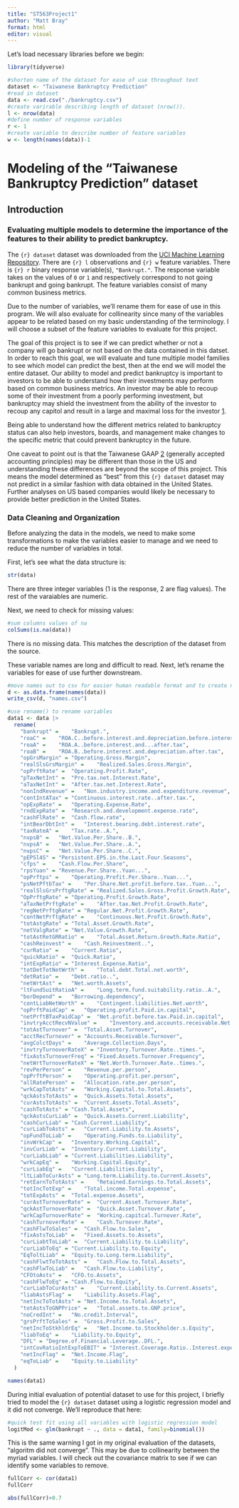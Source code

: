 ```yaml
---
title: "ST563Project1"
author: "Matt Bray"
format: html
editor: visual
---
```


Let's load necessary libraries before we begin:
```r
library(tidyverse)
```


```r
#shorten name of the dataset for ease of use throughout text
dataset <- "Taiwanese Bankruptcy Prediction"
#read in dataset
data <- read.csv("./bankruptcy.csv")
#create varirable describing length of dataset (nrow()).
l <- nrow(data)
#define number of response variables
r <- 1
#create variable to describe number of feature variables
w <- length(names(data))-1
```

# Modeling of the "Taiwanese Bankruptcy Prediction" dataset

## Introduction

### Evaluating multiple models to determine the importance of the features to their ability to predict bankruptcy.

The `{r} dataset` dataset was downloaded from the [UCI Machine Learning Repository](https://archive.ics.uci.edu/dataset/572/taiwanese+bankruptcy+prediction). There are `{r} l` observations and `{r} w` feature variables. There is `{r} r` binary response variable(s), `"Bankrupt."`. The response variable takes on the values of `0` or `1` and respectively correspond to not going bankrupt and going bankrupt. The feature variables consist of many common business metrics.

Due to the number of variables, we'll rename them for ease of use in this program. We will also evaluate for collinearity since many of the variables appear to be related based on my basic understanding of the terminology. I will choose a subset of the feature variables to evaluate for this project.

The goal of this project is to see if we can predict whether or not a company will go bankrupt or not based on the data contained in this datset. In order to reach this goal, we will evaluate and tune multiple model families to see which model can predict the best, then at the end we will model the entire dataset. Our ability to model and predict bankruptcy is important to investors to be able to understand how their investments may perform based on common business metrics. An investor may be able to recoup some of their investment from a poorly performing investment, but bankruptcy may shield the investment from the ability of the investor to recoup any capitol and result in a large and maximal loss for the investor [1](https://www.uscourts.gov/court-programs/bankruptcy).

Being able to understand how the different metrics related to bankruptcy status can also help investors, boards, and management make changes to the specific metric that could prevent bankruptcy in the future.

One caveat to point out is that the Taiwanese GAAP [2](https://www.china-briefing.com/news/china-gaap-vs-u-s-gaap-and-ifrs/) (generally accepted accounting principles) may be different than those in the US and understanding these differences are beyond the scope of this project. This means the model determined as "best" from this `{r} dataset` dataset may not predict in a similar fashion with data obtained in the United States. Further analyses on US based companies would likely be necessary to provide better prediction in the United States.

### Data Cleaning and Organization
Before analyzing the data in the models, we need to make some transformations to make the variables easier to manage and we need to reduce the number of variables in total.  

First, let's see what the data structure is:
```r
str(data)
```
There are three integer variables (1 is the response, 2 are flag values).  The rest of the varaiables are numeric.

Next, we need to check for missing values:
```r
#sum columns values of na
colSums(is.na(data))
```
There is no missing data.  This matches the description of the dataset from the source.

These variable names are long and difficult to read.  Next, let's rename the variables for ease of use further downstream.
```r
#move names out to csv for easier human readable format and to create new vector of names
d <- as.data.frame(names(data))
write_csv(d, "names.csv")
```

```r
#use rename() to rename variables
data1 <- data |>
  rename(
    "bankrupt" =	"Bankrupt.",
    "roaC" =	"ROA.C..before.interest.and.depreciation.before.interest",
    "roaA" =	"ROA.A..before.interest.and...after.tax",
    "roaB" =	"ROA.B..before.interest.and.depreciation.after.tax",
    "opGrsMargin" =	"Operating.Gross.Margin",
    "realSlsGrsMargin" =	"Realized.Sales.Gross.Margin",
    "opPrftRate" =	"Operating.Profit.Rate",
    "pTaxNetInt" =	"Pre.tax.net.Interest.Rate",
    "aTaxNetInt" =	"After.tax.net.Interest.Rate",
    "nonIndRevenue" =	"Non.industry.income.and.expenditure.revenue",
    "contIntATax" =	"Continuous.interest.rate..after.tax.",
    "opExpRate" =	"Operating.Expense.Rate",
    "rndExpRate" =	"Research.and.development.expense.rate",
    "cashFlRate" =	"Cash.flow.rate",
    "intBearDbtInt" =	"Interest.bearing.debt.interest.rate",
    "taxRateA" =	"Tax.rate..A.",
    "nvpsB" =	"Net.Value.Per.Share..B.",
    "nvpsA" =	"Net.Value.Per.Share..A.",
    "nvpsC" =	"Net.Value.Per.Share..C.",
    "pEPSl4S" =	"Persistent.EPS.in.the.Last.Four.Seasons",
    "cfps" =	"Cash.Flow.Per.Share",
    "rpsYuan" =	"Revenue.Per.Share..Yuan...",
    "opPrftps" =	"Operating.Profit.Per.Share..Yuan...",
    "psNetPftbTax" =	"Per.Share.Net.profit.before.tax..Yuan...",
    "realSlsGrsPrftgRate" =	"Realized.Sales.Gross.Profit.Growth.Rate",
    "OpPrftgRate" =	"Operating.Profit.Growth.Rate",
    "aTaxNetPrftgRate" =	"After.tax.Net.Profit.Growth.Rate",
    "regNetPrftgRate" =	"Regular.Net.Profit.Growth.Rate",
    "contNetPrftgRate" =	"Continuous.Net.Profit.Growth.Rate",
    "totAstgRate" =	"Total.Asset.Growth.Rate",
    "netValgRate" =	"Net.Value.Growth.Rate",
    "totAstRetGRRatio" =	"Total.Asset.Return.Growth.Rate.Ratio",
    "cashReinvest" =	"Cash.Reinvestment..",
    "curRatio" =	"Current.Ratio",
    "quickRatio" =	"Quick.Ratio",
    "intExpRatio" =	"Interest.Expense.Ratio",
    "totDetTotNetWrth" =	"Total.debt.Total.net.worth",
    "detRatio" =	"Debt.ratio..",
    "netWrtAst" =	"Net.worth.Assets",
    "ltFundSuitRatioA" =	"Long.term.fund.suitability.ratio..A.",
    "borDepend" =	"Borrowing.dependency",
    "contLiabNetWorth" =	"Contingent.liabilities.Net.worth",
    "opPrftPaidCap" =	"Operating.profit.Paid.in.capital",
    "netPrftBTaxPaidCap" =	"Net.profit.before.tax.Paid.in.capital",
    "invtryAcctRecvNValue" =	"Inventory.and.accounts.receivable.Net.value",
    "totAstTurnover" =	"Total.Asset.Turnover",
    "acctRecTurnover" =	"Accounts.Receivable.Turnover",
    "avgColctDays" =	"Average.Collection.Days",
    "invtryTurnoverRateX" =	"Inventory.Turnover.Rate..times.",
    "fixAstsTurnoverFreq" =	"Fixed.Assets.Turnover.Frequency",
    "netWrtTurnoverRateX" =	"Net.Worth.Turnover.Rate..times.",
    "revPerPerson" =	"Revenue.per.person",
    "opPrftPerson" =	"Operating.profit.per.person",
    "allRatePerson" =	"Allocation.rate.per.person",
    "wrkCapTotAsts" =	"Working.Capital.to.Total.Assets",
    "qckAstsTotAsts" =	"Quick.Assets.Total.Assets",
    "curAstsTotAsts" =	"Current.Assets.Total.Assets",
    "cashTotAsts" =	"Cash.Total.Assets",
    "qckAstsCurLiab" =	"Quick.Assets.Current.Liability",
    "cashCurLiab" =	"Cash.Current.Liability",
    "curLiabToAsts" =	"Current.Liability.to.Assets",
    "opFundToLiab" =	"Operating.Funds.to.Liability",
    "invWrkCap" =	"Inventory.Working.Capital",
    "invCurLiab" =	"Inventory.Current.Liability",
    "curLiabLiab" =	"Current.Liabilities.Liability",
    "wrkCapEq" =	"Working.Capital.Equity",
    "curLiabEq" =	"Current.Liabilities.Equity",
    "ltLiabToCurAsts" =	"Long.term.Liability.to.Current.Assets",
    "retEarnToTotAsts" =	"Retained.Earnings.to.Total.Assets",
    "totIncTotExp" =	"Total.income.Total.expense",
    "totExpAsts" =	"Total.expense.Assets",
    "curAstTurnoverRate" =	"Current.Asset.Turnover.Rate",
    "qckAstTurnoverRate" =	"Quick.Asset.Turnover.Rate",
    "wrkCapTurnoverRate" =	"Working.capitcal.Turnover.Rate",
    "cashTurnoverRate" =	"Cash.Turnover.Rate",
    "cashFlwToSales" =	"Cash.Flow.to.Sales",
    "fixAstsToLiab" =	"Fixed.Assets.to.Assets",
    "curLiabtToLiab" =	"Current.Liability.to.Liability",
    "curLiabToEq" =	"Current.Liability.to.Equity",
    "EqToltLiab" =	"Equity.to.Long.term.Liability",
    "cashFlwtToTotAsts" =	"Cash.Flow.to.Total.Assets",
    "cashFlwToLiab" =	"Cash.Flow.to.Liability",
    "CFOtoAsts" =	"CFO.to.Assets",
    "cashFlwToEq" =	"Cash.Flow.to.Equity",
    "curLiabToCurAsts" =	"Current.Liability.to.Current.Assets",
    "liabAstsFlag" =	"Liability.Assets.Flag",
    "netIncToTotAsts" =	"Net.Income.to.Total.Assets",
    "totAstsToGNPPrice" =	"Total.assets.to.GNP.price",
    "noCredInt" =	"No.credit.Interval",
    "grsPrftToSales" =	"Gross.Profit.to.Sales",
    "netIncToStkhldrEq" =	"Net.Income.to.Stockholder.s.Equity",
    "liabToEq" =	"Liability.to.Equity",
    "DFL" =	"Degree.of.Financial.Leverage..DFL.",
    "intCovRatioIntExpToEBIT" =	"Interest.Coverage.Ratio..Interest.expense.to.EBIT.",
    "netIncFlag" =	"Net.Income.Flag",
    "eqToLiab" =	"Equity.to.Liability"
  )
```

```r
names(data1)
```
During initial evaluation of potential dataset to use for this project, I briefly tried to model the `{r} dataset` dataset using a logistic regression model and it did not converge.  We'll reproduce that here:
```r
#quick test fit using all variables with logistic regression model
logitMod <- glm(bankrupt ~ ., data = data1, family=binomial())
```
This is the same warning I got in my original evaluation of the datasets, "algoritm did not converge".  This may be due to collinearity between the myriad variables.  I will check out the covariance matrix to see if we can identify some variables to remove.

```r
fullCorr <- cor(data1)
fullCorr
```
```r
abs(fullCorr)>0.7
```



